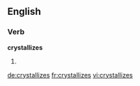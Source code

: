 
==English==

===Verb===
'''crystallizes'''

# {{third-person singular of|crystallize}}

[[de:crystallizes]]
[[fr:crystallizes]]
[[vi:crystallizes]]